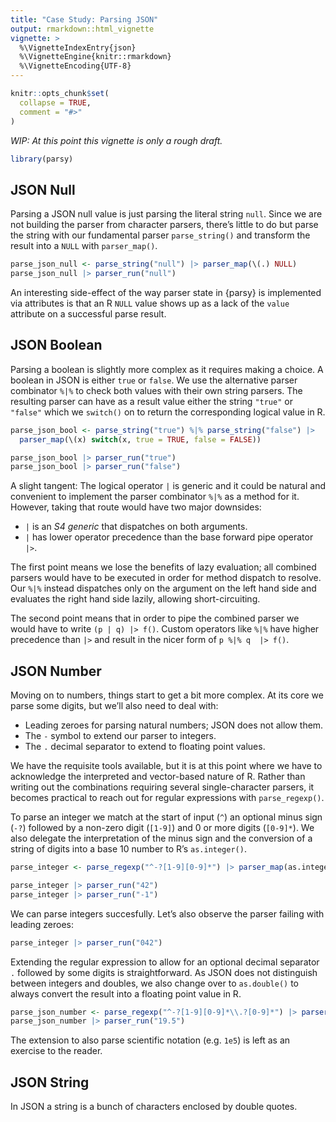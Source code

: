 ```yaml
---
title: "Case Study: Parsing JSON"
output: rmarkdown::html_vignette
vignette: >
  %\VignetteIndexEntry{json}
  %\VignetteEngine{knitr::rmarkdown}
  %\VignetteEncoding{UTF-8}
---
```


```r
knitr::opts_chunk$set(
  collapse = TRUE,
  comment = "#>"
)
```

_WIP: At this point this vignette is only a rough draft._

```r
library(parsy)
```

## JSON Null

Parsing a JSON null value is just parsing the literal string `null`. Since we
are not building the parser from character parsers, there's little to do but
parse the string with our fundamental parser `parse_string()` and transform the
result into a `NULL` with `parser_map()`.

```r
parse_json_null <- parse_string("null") |> parser_map(\(.) NULL)
parse_json_null |> parser_run("null")
```

An interesting side-effect of the way parser state in {parsy} is implemented via
attributes is that an R `NULL` value shows up as a lack of the `value` attribute
on a successful parse result.

## JSON Boolean

Parsing a boolean is slightly more complex as it requires making a choice. A
boolean in JSON is either `true` or `false`. We use the alternative parser
combinator `%|%` to check both values with their own string parsers. The resulting
parser can have as a result value either the string `"true"` or `"false"` which
we `switch()` on to return the corresponding logical value in R.

```r
parse_json_bool <- parse_string("true") %|% parse_string("false") |>
  parser_map(\(x) switch(x, true = TRUE, false = FALSE))

parse_json_bool |> parser_run("true")
parse_json_bool |> parser_run("false")
```

A slight tangent: The logical operator `|` is generic and it could be natural
and convenient to implement the parser combinator `%|%` as a method for it.
However, taking that route would have two major downsides:

* `|` is an _S4 generic_ that dispatches on both arguments.
* `|` has lower operator precedence than the base forward pipe operator `|>`.

The first point means we lose the benefits of lazy evaluation; all combined
parsers would have to be executed in order for method dispatch to resolve.
Our `%|%` instead dispatches only on the argument on the left hand side and
evaluates the right hand side lazily, allowing short-circuiting.

The second point means that in order to pipe the combined parser we would have
to write `(p | q) |> f()`. Custom operators like `%|%` have higher precedence
than `|>` and result in the nicer form of `p %|% q  |> f()`.

## JSON Number

Moving on to numbers, things start to get a bit more complex. At its core we
parse some digits, but we'll also need to deal with:

* Leading zeroes for parsing natural numbers; JSON does not allow them.
* The `-` symbol to extend our parser to integers.
* The `.` decimal separator to extend to floating point values.

We have the requisite tools available, but it is at this point where we have
to acknowledge the interpreted and vector-based nature of R. Rather than writing
out the combinations requiring several single-character parsers, it becomes
practical to reach out for regular expressions with `parse_regexp()`.

To parse an integer we match at the start of input (`^`) an optional minus sign
(`-?`) followed by a non-zero digit (`[1-9]`) and 0 or more digits (`[0-9]*`).
We also delegate the interpretation of the minus sign and the conversion of
a string of digits into a base 10 number to R's `as.integer()`.

```r
parse_integer <- parse_regexp("^-?[1-9][0-9]*") |> parser_map(as.integer)

parse_integer |> parser_run("42")
parse_integer |> parser_run("-1")
```

We can parse integers succesfully. Let's also observe the parser failing with
leading zeroes:

```r
parse_integer |> parser_run("042")
```

Extending the regular expression to allow for an optional decimal separator `.`
followed by some digits is straightforward. As JSON does not distinguish between
integers and doubles, we also change over to `as.double()` to always convert the
result into a floating point value in R.

``` r
parse_json_number <- parse_regexp("^-?[1-9][0-9]*\\.?[0-9]*") |> parser_map(as.double)
parse_json_number |> parser_run("19.5")
```

The extension to also parse scientific notation (e.g. `1e5`) is left as an
exercise to the reader.

## JSON String

In JSON a string is a bunch of characters enclosed by double quotes.
